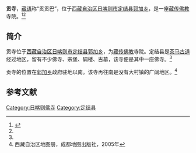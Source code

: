 {{Infobox Tibetan Buddhist monastery
|name =贡寺
|image =
|image size = 250px
|alt = 
|caption = 
|t=
|w=
|to = 
|ipa={{IPA|}}
|z=
|thdl=
|e=
|tc=貢寺
|s=贡寺
|p=
|m=
|k=
|pushpin_map = 
|latd =  | latm =  | lats =  | latNS = 
|longd=  | longm= | longs =| longEW = 
|iso_region = 
|map_caption = 
|mapsize = 
|location_country = 中国
|location = {{CHN}}[[西藏自治区|西藏自治区]][[日喀则市|日喀则市]][[定结县|定结县]]
|coordinates_display =
|founded_by = 
|date_founded =
|date_renovated =
|sect = 
|mather =
|children =
|dedicated_to = 
|tulku =
|head_lama = 
|head_mgh =
|no._of_monks = 
|architecture = 
|festivals =
|footnotes = 
}}
'''贡寺'''，[[藏语|藏语]]称“贡贡巴”，位于[[西藏自治区|西藏自治区]][[日喀则市|日喀则市]][[定结县|定结县]][[郭加乡|郭加乡]]，是一座[[藏传佛教|藏传佛教]]寺院。<ref name=dili>{{Cite web |url=http://cng.dili360.com/cng/jcjx/2012/12104441.shtml |title=发现定结 隐秘的后藏湿地王国(4)，中国国家地理2012年12月 |access-date=2014-05-23 |archive-date=2014-05-23 |archive-url=https://web.archive.org/web/20140523225538/http://cng.dili360.com/cng/jcjx/2012/12104441.shtml |dead-url=no }}</ref><ref name=ditu/>

==简介==
贡寺位于[[西藏自治区|西藏自治区]][[日喀则市|日喀则市]][[定结县|定结县]][[郭加乡|郭加乡]]，为[[藏传佛教|藏传佛教]]寺院。定结县是[[茶马古道|茶马古道]]经过地区，留有不少佛寺、宗堡、碉楼、古墓，该寺便是其中一座佛寺。<ref name=dili/>

贡寺的位置在[[郭加乡|郭加乡]]政府驻地以南。该寺再往南是没有大村镇的广阔地区。<ref name=ditu>西藏自治区地图册，成都地图出版社，2005年</ref>

==参考文献==
{{reflist}}

{{日喀则地标}}
[[Category:日喀则佛寺|Category:日喀则佛寺]]
[[Category:定结县|Category:定结县]]